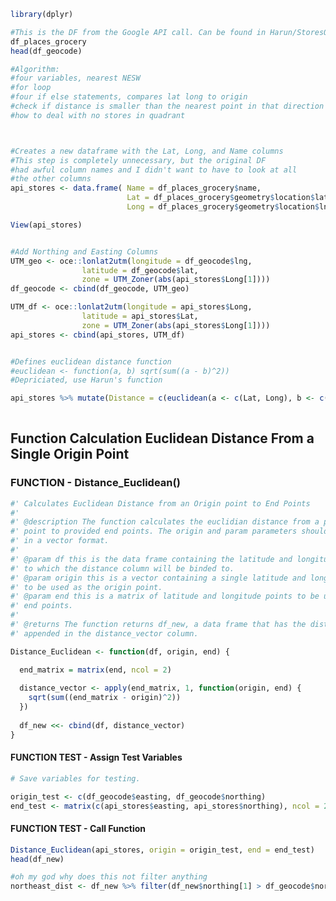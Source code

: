 ```r
library(dplyr)
```
```r
#This is the DF from the Google API call. Can be found in Harun/StoresOutputAPI.rmd
df_places_grocery
head(df_geocode)
```
```r
#Algorithm:
#four variables, nearest NESW
#for loop 
#four if else statements, compares lat long to origin
#check if distance is smaller than the nearest point in that direction
#how to deal with no stores in quadrant



#Creates a new dataframe with the Lat, Long, and Name columns
#This step is completely unnecessary, but the original DF
#had awful column names and I didn't want to have to look at all 
#the other columns
api_stores <- data.frame( Name = df_places_grocery$name, 
                          Lat = df_places_grocery$geometry$location$lat,
                          Long = df_places_grocery$geometry$location$lng)

View(api_stores)


#Add Northing and Easting Columns
UTM_geo <- oce::lonlat2utm(longitude = df_geocode$lng, 
                latitude = df_geocode$lat,
                zone = UTM_Zoner(abs(api_stores$Long[1])))
df_geocode <- cbind(df_geocode, UTM_geo)

UTM_df <- oce::lonlat2utm(longitude = api_stores$Long, 
                latitude = api_stores$Lat,
                zone = UTM_Zoner(abs(api_stores$Long[1])))
api_stores <- cbind(api_stores, UTM_df)


#Defines euclidean distance function
#euclidean <- function(a, b) sqrt(sum((a - b)^2))
#Depriciated, use Harun's function

api_stores %>% mutate(Distance = c(euclidean(a <- c(Lat, Long), b <- c(df_geocode$lat, df_geocode$lng))))
  
```


## Function Calculation Euclidean Distance From a Single Origin Point
### FUNCTION - Distance_Euclidean()
```r
#' Calculates Euclidean Distance from an Origin point to End Points
#' 
#' @description The function calculates the euclidian distance from a provided origin
#' point to provided end points. The origin and param parameters should be provided
#' in a vector format. 
#' 
#' @param df this is the data frame containing the latitude and longitude points
#' to which the distance column will be binded to.
#' @param origin this is a vector containing a single latitude and longitude point
#' to be used as the origin point.
#' @param end this is a matrix of latitude and longitude points to be used as the 
#' end points.
#' 
#' @returns The function returns df_new, a data frame that has the distance calculations
#' appended in the distance_vector column.

Distance_Euclidean <- function(df, origin, end) {

  end_matrix = matrix(end, ncol = 2)
  
  distance_vector <- apply(end_matrix, 1, function(origin, end) {
    sqrt(sum((end_matrix - origin)^2))
  })
  
  df_new <<- cbind(df, distance_vector)
}
```

#### FUNCTION TEST - Assign Test Variables
```r
# Save variables for testing.

origin_test <- c(df_geocode$easting, df_geocode$northing)
end_test <- matrix(c(api_stores$easting, api_stores$northing), ncol = 2)
```

#### FUNCTION TEST - Call Function
```r
Distance_Euclidean(api_stores, origin = origin_test, end = end_test)
head(df_new)
```
```r

#oh my god why does this not filter anything
northeast_dist <- df_new %>% filter(df_new$northing[1] > df_geocode$northing && df_new$easting[1] > df_geocode$easting)

```





